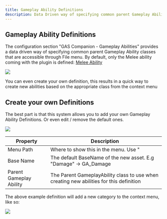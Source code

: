 ```yaml
---
title: Gameplay Ability Definitions
description: Data Driven way of specifying common parent Gameplay Ability classes that are accessible through File menu
---
```


## Gameplay Ability Definitions

The configuration section "GAS Companion - Gameplay Abilities" provides a data driven way of specifying common parent Gameplay Ability classes that are accessible through File menu. By default, only the Melee ability coming with the plugin is defined: [Melee Ability](/melee-ability)

![](config_ga.png)

You can even create your own definition, this results in a quick way to create new abilities based on the appropriate class from the context menu 

## Create your own Definitions

The best part is that this system allows you to add your own Gameplay Ability Definitions. Or even edit / remove the default ones.

![](custom_definitions_dabpng.png)

| Property                  | Description       |
| ------------------------- |-------------------|
| Menu Path                 | Where to show this in the menu. Use "|" for sub categories. E.g, "Ability|Skills|Ultimate". |
| Base Name                 | The default BaseName of the new asset. E.g "Damage" -> GA_Damage                            |
| Parent Gameplay Ability   | The Parent GameplayAbility class to use when creating new abilities for this definition     |

The above example definition will add a new category to the context menu, like so:

![](ga_dab.gif)
